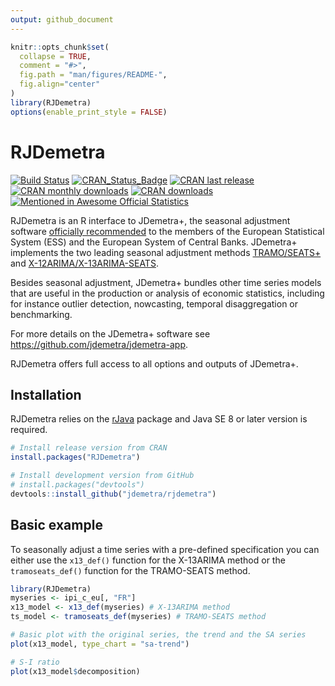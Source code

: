```yaml
---
output: github_document
---
```


<!-- README.md is generated from README.Rmd. Please edit that file -->

```r
knitr::opts_chunk$set(
  collapse = TRUE,
  comment = "#>",
  fig.path = "man/figures/README-",
  fig.align="center"
)
library(RJDemetra)
options(enable_print_style = FALSE)
```

# RJDemetra <img src="man/figures/logo.png" align="right" alt="" />

[![Build Status](https://api.travis-ci.com/jdemetra/rjdemetra.svg?branch=master)](https://travis-ci.com/jdemetra/rjdemetra)
[![CRAN_Status_Badge](http://www.r-pkg.org/badges/version/RJDemetra)](https://cran.r-project.org/package=RJDemetra)
[![CRAN last release](http://www.r-pkg.org/badges/last-release/RJDemetra)](https://cran.r-project.org/package=RJDemetra)
[![CRAN monthly downloads](http://cranlogs.r-pkg.org/badges/RJDemetra?color=lightgrey)](https://cran.r-project.org/package=RJDemetra)
[![CRAN downloads](http://cranlogs.r-pkg.org/badges/grand-total/RJDemetra?color=lightgrey)](https://cran.r-project.org/package=RJDemetra)
[![Mentioned in Awesome Official Statistics ](https://awesome.re/mentioned-badge.svg)](http://www.awesomeofficialstatistics.org)

RJDemetra is an R interface to JDemetra+, the seasonal adjustment software [officially recommended](https://ec.europa.eu/eurostat/cros/system/files/Jdemetra_%20release.pdf) to the members of the European Statistical System (ESS) and the European System of Central Banks. JDemetra+ implements the two leading seasonal adjustment methods [TRAMO/SEATS+](http://www.bde.es/bde/en/secciones/servicios/Profesionales/Programas_estadi/Programas_estad_d9fa7f3710fd821.html) and [X-12ARIMA/X-13ARIMA-SEATS](https://www.census.gov/srd/www/x13as/).

Besides seasonal adjustment, JDemetra+ bundles other time series models that are useful in the production or analysis of economic statistics, including for instance outlier detection, nowcasting, temporal disaggregation or benchmarking.

For more details on the JDemetra+ software see <https://github.com/jdemetra/jdemetra-app>.

RJDemetra offers full access to all options and outputs of JDemetra+.

## Installation

RJDemetra relies on the [rJava](https://CRAN.R-project.org/package=rJava) package and Java SE 8 or later version is required.


```r
# Install release version from CRAN
install.packages("RJDemetra")

# Install development version from GitHub
# install.packages("devtools")
devtools::install_github("jdemetra/rjdemetra")
```

## Basic example

To seasonally adjust a time series with a pre-defined specification you can either use the `x13_def()` function for the X-13ARIMA method or the `tramoseats_def()` function for the TRAMO-SEATS method.

```r
library(RJDemetra)
myseries <- ipi_c_eu[, "FR"]
x13_model <- x13_def(myseries) # X-13ARIMA method
ts_model <- tramoseats_def(myseries) # TRAMO-SEATS method

# Basic plot with the original series, the trend and the SA series
plot(x13_model, type_chart = "sa-trend")

# S-I ratio
plot(x13_model$decomposition)
```
